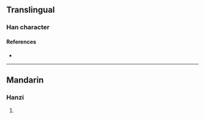 {{character info/new}}
==Translingual==

===Han character===
{{Han char|rn=86|rad=火|as=19|sn=23|four=|canj=FTWI,XFTWI|ids=⿰火蠆}}

====References====
* {{Han ref|kx=0688.030|dkj=19621|hdz=32249.150|uh=7221|ud=29217}}

----

==Mandarin==

===Hanzi===
{{cmn-hanzi|pin=[[chè]] ([[che4]])|wg=ch'e<sup>4</sup>}}

# {{rfdef|cmn|sort=火19}}